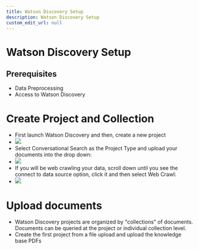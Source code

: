 ```yaml
---
title: Watson Discovery Setup
description: Watson Discovery Setup
custom_edit_url: null
---
```


# Watson Discovery Setup

## Prerequisites
- Data Preprocessing
- Access to Watson Discovery

# Create Project and Collection

  - First launch Watson Discovery and then, create a new project 
  - ![](./assets/create-discovery-proj.png)
  - Select Conversational Search as the Project Type and upload your documents into the drop down:
  - ![](./assets/document-upload.png)
  - If you will be web crawling your data, scroll down until you see the connect to data source option, click it and then select Web Crawl:
  - ![](./assets/web-crawl.png)




# Upload documents
  - Watson Discovery projects are organized by "collections" of documents. Documents can be queried at the project or individual collection level. 
  - Create the first project from a file upload and upload the knowledge base PDFs
